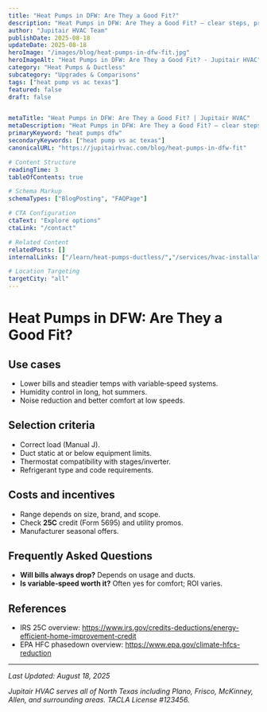 ```yaml
---
title: "Heat Pumps in DFW: Are They a Good Fit?"
description: "Heat Pumps in DFW: Are They a Good Fit? — clear steps, practical detail, and when to call a pro in North Texas."
author: "Jupitair HVAC Team"
publishDate: 2025-08-18
updateDate: 2025-08-18
heroImage: "/images/blog/heat-pumps-in-dfw-fit.jpg"
heroImageAlt: "Heat Pumps in DFW: Are They a Good Fit? - Jupitair HVAC"
category: "Heat Pumps & Ductless"
subcategory: "Upgrades & Comparisons"
tags: ["heat pump vs ac texas"]
featured: false
draft: false


metaTitle: "Heat Pumps in DFW: Are They a Good Fit? | Jupitair HVAC"
metaDescription: "Heat Pumps in DFW: Are They a Good Fit? — clear steps, practical detail, and when to call a pro in North Texas."
primaryKeyword: "heat pumps dfw"
secondaryKeywords: ["heat pump vs ac texas"]
canonicalURL: "https://jupitairhvac.com/blog/heat-pumps-in-dfw-fit"

# Content Structure
readingTime: 3
tableOfContents: true

# Schema Markup
schemaTypes: ["BlogPosting", "FAQPage"]

# CTA Configuration
ctaText: "Explore options"
ctaLink: "/contact"

# Related Content
relatedPosts: []
internalLinks: ["/learn/heat-pumps-ductless/","/services/hvac-installation/"]

# Location Targeting
targetCity: "all"
---
```



# Heat Pumps in DFW: Are They a Good Fit?




## Use cases

- Lower bills and steadier temps with variable‑speed systems.
- Humidity control in long, hot summers.
- Noise reduction and better comfort at low speeds.



<BlogCTA variant="inline" />


## Selection criteria

- Correct load (Manual J).
- Duct static at or below equipment limits.
- Thermostat compatibility with stages/inverter.
- Refrigerant type and code requirements.



## Costs and incentives

- Range depends on size, brand, and scope.
- Check **25C** credit (Form 5695) and utility promos.
- Manufacturer seasonal offers.




## Frequently Asked Questions


- **Will bills always drop?** Depends on usage and ducts.
- **Is variable‑speed worth it?** Often yes for comfort; ROI varies.



## References

- IRS 25C overview: https://www.irs.gov/credits-deductions/energy-efficient-home-improvement-credit
- EPA HFC phasedown overview: https://www.epa.gov/climate-hfcs-reduction

---

<BlogCTA variant="end" title="Ready to Solve Your HVAC Issues?" description="Don't let HVAC problems disrupt your comfort. Our experienced technicians are here to help." />

*Last Updated: August 18, 2025*

*Jupitair HVAC serves all of North Texas including Plano, Frisco, McKinney, Allen, and surrounding areas. TACLA License #123456.*
